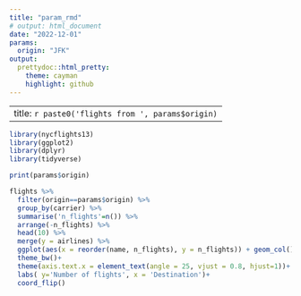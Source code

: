 ```yaml
---
title: "param_rmd"
# output: html_document
date: "2022-12-01"
params:
  origin: "JFK"
output:
  prettydoc::html_pretty:
    theme: cayman
    highlight: github
---
```


---
title: `r paste0('flights from ', params$origin)`
---

```r
library(nycflights13)
library(ggplot2)
library(dplyr)
library(tidyverse)
```

```r
print(params$origin)
```


```r
flights %>%
  filter(origin==params$origin) %>% 
  group_by(carrier) %>%
  summarise('n_flights'=n()) %>%
  arrange(-n_flights) %>% 
  head(10) %>% 
  merge(y = airlines) %>% 
  ggplot(aes(x = reorder(name, n_flights), y = n_flights)) + geom_col()+
  theme_bw()+
  theme(axis.text.x = element_text(angle = 25, vjust = 0.8, hjust=1))+
  labs( y='Number of flights', x = 'Destination')+
  coord_flip()


```

